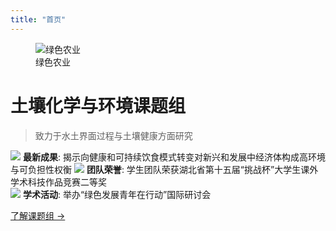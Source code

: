 ```yaml
---
title: "首页"
---
```


![绿色农业](assets/images/banner.jpg){.banner}

<div class="jumbotron">
# 土壤化学与环境课题组
> 致力于水土界面过程与土壤健康方面研究

<div class="highlights">
  ![](assets/images/1.jpg){.icon} **最新成果**: 揭示向健康和可持续饮食模式转变对新兴和发展中经济体构成高环境与可负担性权衡 
  ![](assets/images/2.jpg){.icon} **团队荣誉**: 学生团队荣获湖北省第十五届“挑战杯”大学生课外学术科技作品竞赛二等奖  
  ![](assets/images/3.jpg){.icon} **学术活动**: 举办“绿色发展青年在行动”国际研讨会 
</div>

[了解课题组 →](#about)
